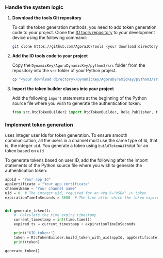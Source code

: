 
### Handle the system logic

1.  **Download the <Vg k="COMPANY" /> tools Git repository**

    To call the token generation methods, you need to add <Vg k="COMPANY" /> token generation code to your project. Clone the [<Vg k="COMPANY" /> IO tools repository](https://github.com/AgoraIO/Tools) to your development device using the following command:

    ``` bash
    git clone https://github.com/AgoraIO/Tools <your download directory>
    ```

2.  **Add the <Vg k="COMPANY" /> IO tools code to your project**

    Copy the `DynamicKey/AgoraDynamicKey/python3/src` folder from the repository into the `src` folder of your Python project.

    ``` bash
    cp "<your download directory>/DynamicKey/AgoraDynamicKey/python3/src/*" "<your project folder>/src"
    ```

3.  **Import the <Vg k="COMPANY" /> token builder classes into your project**

    Add the following `import` statements at the beginning of the Python source file where you wish to generate the authentication token:

    ``` python
    from src.RtcTokenBuilder2 import RtcTokenBuilder, Role_Publisher, time
    ```

### Implement token generation

<Vg k="AGORA_BACKEND" /> uses integer user Ids for token generation. To ensure smooth communication, all the users in a channel must use the same type of Id, that is, the integer `uid`. You generate a token using `buildTokenWithUid` for an <Vg k="VSDK" /> token based on `uid`

To generate tokens based on user ID, add the following after the import statements of the Python source file where you wish to generate the authentication token:

``` python
appId = "Your app Id"
appCertificate = "Your app certificate"
channelName = "Your channel name"
uid = 0  # The integer uid, required for an <Vg k="VSDK" /> token
expirationTimeInSeconds = 3600  # The time after which the token expires


def generate_token():
    #  Calculate the time expiry timestamp
    current_timestamp = int(time.time())
    expired_ts = current_timestamp + expirationTimeInSeconds

    print("UID token:")
    token = RtcTokenBuilder.build_token_with_uid(appId, appCertificate, channelName, uid, Role_Publisher, token_expire=expired_ts, privilege_expire=expired_ts)
    print(token)

generate_token()
```

